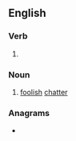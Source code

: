 ==English==

===Verb===
{{head|en|present participle}}

# {{present participle of|prate|lang=en|nocat=1}}

===Noun===
{{en-noun}}

# [[foolish]] [[chatter]]

===Anagrams===
* {{anagrams|en|a=aginprt|parting|rapting|tarping|traping|tripang}}